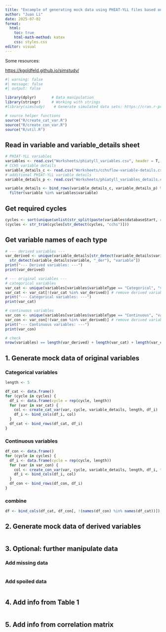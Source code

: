 ```yaml
---
title: "Excample of generating mock data using PHIAT-YLL files based on variable and variable-details sheets"
author: "Juan Li"
date: 2025-07-02
format: 
  html:
    toc: true
    html-math-method: katex
    css: styles.css
editor: visual
---
```


Some resources:

<https://kgoldfeld.github.io/simstudy/>

```r
#| warning: false
#| message: false
#| output: false

library(dplyr)       # Data manipulation
library(stringr)     # Working with strings
#library(simstudy)    # Generate simulated data sets: https://cran.r-project.org/web/packages/simstudy/vignettes/simstudy.html

# source helper functions
source("R/create_cat_var.R")
source("R/create_con_var.R")
source("R/util.R")
```

## Read in variable and variable_details sheet

```r
# PHIAT-YLL variables
variables <- read.csv("Worksheets/phiatyll_variables.csv", header = T, check.names=FALSE, na.strings=c("","NA","N/A")) # PHIAT-YLL variables
# CCHS variable details
variable_details_c <- read.csv("Worksheets/cchsflow-variable-details.csv", header = T, check.names=FALSE, na.strings=c("","NA","N/A"))  
# additional PHIAT-YLL variable details
variable_details_p <- read.csv("Worksheets/phiatyll_variables_details.csv", header = T, check.names=FALSE, na.strings=c("","NA","N/A")) 

variable_details <- bind_rows(variable_details_c, variable_details_p) %>% 
  filter(variable %in% variables$variable)
```

## Get required cycles

```r
cycles <- sort(unique(unlist(str_split(paste(variables$databaseStart, collapse = ","), ","))))
(cycles <- str_trim(cycles[str_detect(cycles, "cchs")]))
```

## Get variable names of each type

```r
# --- derived variables ---
var_derived <- unique(variable_details[str_detect(variable_details$variableStart, "DerivedVar::") |
  str_detect(variable_details$variable, "_der"), "variable"])
print("--- Derived variables: ---")
print(var_derived)

# --- original variables ---
# categorical variables
var_cat <- unique(variables[variables$variableType == "Categorical", "variable"])
var_cat <- var_cat[!(var_cat %in% var_derived)] # remove derived variable
print("--- Categorical variables: ---")
print(var_cat)

# continuous variables
var_con <- unique(variables[variables$variableType == "Continuous", "variable"])
var_con <- var_con[!(var_con %in% var_derived)] # remove derived variable
print("--- Continuous variables: ---")
print(var_con)

# check
nrow(variables) == length(var_derived) + length(var_cat) + length(var_con)
```

## 1. Generate mock data of original variables

### Categorical variables

```r
length <- 5

df_cat <- data.frame()
for (cycle in cycles) {
  df_i <- data.frame(cycle = rep(cycle, length))
  for (var in var_cat) {
    col <- create_cat_var(var, cycle, variable_details, length, df_i)
    df_i <- bind_cols(df_i, col)
  }
  df_cat <- bind_rows(df_cat, df_i)
}
```

### Continuous variables

```r
df_con <- data.frame()
for (cycle in cycles) {
  df_i <- data.frame(cycle = rep(cycle, length))
  for (var in var_con) {
    col <- create_con_var(var, cycle, variable_details, length, df_i, type = "uniform")
    df_i <- bind_cols(df_i, col)
  }
  df_con <- bind_rows(df_con, df_i)
}
```

### combine

```r
df <- bind_cols(df_cat, df_con[, !(names(df_con) %in% names(df_cat))])
```

## 2. Generate mock data of derived variables

```r

```

## 3. Optional: further manipulate data

### Add missing data

```r

```

### Add spoiled data

```r

```

## 4. Add info from Table 1

```r

```

## 5. Add info from correlation matrix

```r

```

```r

```
